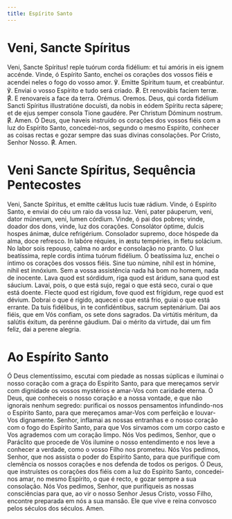 ```yaml
---
title: Espírito Santo
---
```


# Veni, Sancte Spíritus

<div class="grid grid-cols-2 gap-5">
  <span class="text-justify">
    Veni, Sancte Spíritus! reple tuórum corda fidélium: et tui amóris in eis
    ignem accénde.
  </span>
  <span class="text-justify">
    Vinde, ó Espírito Santo, enchei os corações dos vossos fiéis e acendei neles
    o fogo do vosso amor.
  </span>
  <span class="text-justify">℣. Emitte Spíritum tuum, et creabúntur.</span>
  <span class="text-justify">
    ℣. Enviai o vosso Espírito e tudo será criado.
  </span>
  <span class="text-justify">
    <span class="text-red-500">℟.</span> Et renovábis faciem terræ.
  </span>
  <span class="text-justify">
    <span class="text-red-500">℟.</span> E renovareis a face da terra.
  </span>
  <span class="text-red-500 text-center">Orémus.</span>
  <span class="text-red-500 text-center">Oremos.</span>
  <span class="text-justify">
    Deus, qui corda fidélium Sancti Spíritus illustratióne docuísti, da nobis in
    eódem Spíritu recta sápere; et de ejus semper consola Tione gaudére. Per
    Christum Dóminum nostrum. <span class="text-red-500">℟.</span> Amen.
  </span>
  <span class="text-justify">
    Ó Deus, que haveis instruído os corações dos vossos fiéis com a luz do
    Espírito Santo, concedei-nos, segundo o mesmo Espírito, conhecer as coisas
    rectas e gozar sempre das suas divinas consolações. Por Cristo, Senhor
    Nosso. <span class="text-red-500">℟.</span> Amen.
  </span>
</div>

# Veni Sancte Spíritus, Sequência Pentecostes

<div class="grid grid-cols-2 gap-5">
  <span class="text-justify">
    Veni, Sancte Spíritus, et emítte cǽlitus lucis tuæ rádium.
  </span>
  <span class="text-justify">
    Vinde, ó Espírito Santo, e enviai do céu um raio da vossa luz.
  </span>
  <span class="text-justify">
    Veni, pater páuperum, veni, dator múnerum, veni, lumen córdium.
  </span>
  <span class="text-justify">
    Vinde, ó pai dos pobres; vinde, doador dos dons, vinde, luz dos corações.
  </span>
  <span class="text-justify">
    Consolátor óptime, dulcis hospes ánimæ, dulce re­fri­gérium.
  </span>
  <span class="text-justify">
    Consolador supremo, doce hóspede da alma, doce refresco.
  </span>
  <span class="text-justify">
    In labóre réquies, in æstu tempéries, in fletu solácium.
  </span>
  <span class="text-justify">
    No labor sois repouso, calma no ardor e consolação no pranto.
  </span>
  <span class="text-justify">
    O lux beatíssima, reple cordis íntima tuórum fidélium.
  </span>
  <span class="text-justify">
    Ó beatíssima luz, enchei o íntimo os corações dos vossos fiéis.
  </span>
  <span class="text-justify">
    Sine tuo númine, nihil est in hómine, nihil est innóxium.
  </span>
  <span class="text-justify">
    Sem a vossa assistência nada há bom no homem, nada de inocente.
  </span>
  <span class="text-justify">
    Lava quod est sórdidum, riga quod est áridum, sana quod est sáucium.
  </span>
  <span class="text-justify">
    Lavai, pois, o que está sujo, regai o que está seco, curai o que está
    doente.
  </span>
  <span class="text-justify">
    Flecte quod est rígidum, fove quod est frígidum, rege quod est dévium.
  </span>
  <span class="text-justify">
    Dobrai o que é rígido, aquecei o que está frio, guiai o que está errante.
  </span>
  <span class="text-justify">
    Da tuis fidélibus, in te con­fi­dén­tibus, sacrum sep­te­nárium.
  </span>
  <span class="text-justify">
    Dai aos fiéis, que em Vós confiam, os sete dons sagrados.
  </span>
  <span class="text-justify">
    Da virtútis méritum, da salútis éxitum, da perénne gáudium.
  </span>
  <span class="text-justify">
    Dai o mérito da virtude, dai um fim feliz, dai a perene alegria.
  </span>
</div>

# Ao Espírito Santo

Ó Deus clementíssimo, escutai com piedade as nossas súplicas e iluminai o nosso coração com a graça do Espírito Santo, para que mereçamos servir com dignidade os vossos mystérios e amar-Vos com caridade eterna. Ó Deus, que conheceis o nosso coração e a nossa vontade, e que não ignorais nenhum segredo: purificai os nossos pensamentos infundindo-nos o Espírito Santo, para que mereçamos amar-Vos com perfeição e louvar-Vos dignamente. Senhor, inflamai as nossas entranhas e o nosso coração com o fogo do Espírito Santo, para que Vos sirvamos com um corpo casto e Vos agrademos com um coração limpo. Nós Vos pedimos, Senhor, que o Paráclito que procede de Vós ilumine o nosso entendimento e nos leve a conhecer a verdade, como o vosso Filho nos prometeu. Nós Vos pedimos, Senhor, que nos assista o poder do Espírito Santo, para que purifique com clemência os nossos corações e nos defenda de todos os perigos. Ó Deus, que instruístes os corações dos fiéis com a luz do Espírito Santo, concedei-nos amar, no mesmo Espírito, o que é recto, e gozar sempre a sua consolação. Nós Vos pedimos, Senhor, que purifiqueis as nossas consciências para que, ao vir o nosso Senhor Jesus Cristo, vosso Filho, encontre preparada em nós a sua mansão. Ele que vive e reina convosco pelos séculos dos séculos. Amen.
